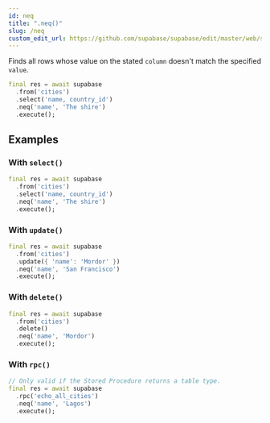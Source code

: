 ```yaml
---
id: neq
title: ".neq()"
slug: /neq
custom_edit_url: https://github.com/supabase/supabase/edit/master/web/spec/supabase_dart_v1_ref.yml
---
```



Finds all rows whose value on the stated `column` doesn't match the specified `value`.


```dart
final res = await supabase
  .from('cities')
  .select('name, country_id')
  .neq('name', 'The shire')
  .execute();
```


















## Examples

### With `select()`



```dart
final res = await supabase
  .from('cities')
  .select('name, country_id')
  .neq('name', 'The shire')
  .execute();
```

### With `update()`



```dart
final res = await supabase
  .from('cities')
  .update({ 'name': 'Mordor' })
  .neq('name', 'San Francisco')
  .execute();
```

### With `delete()`



```dart
final res = await supabase
  .from('cities')
  .delete()
  .neq('name', 'Mordor')
  .execute();
```

### With `rpc()`



```dart
// Only valid if the Stored Procedure returns a table type.
final res = await supabase
  .rpc('echo_all_cities')
  .neq('name', 'Lagos')
  .execute();
```
